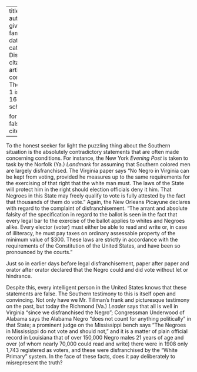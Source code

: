 
---
title: 'The Truth'
author:
  - name:
      given: W.E.B.
      family: Du Bois
date: Jan. 1911
categories: 
  - Disenfranchisement
citation: 
  type: article-journal
  container-title: The Crisis
  volume: 1
  issue: 3
  page: 16-17
google-scholar: true

format:
  html:
    toc: false
    appendix-cite-as: display
---



To the honest seeker for light the puzzling thing about the Southern situation is the absolutely contradictory statements that are often
made concerning conditions. For instance, the New York *Evening Post* is taken to task by the Norfolk (Ya.) *Landmark* for assuming that Southern colored men are largely disfranchised. The Virginia paper says "No Negro in Virginia can be kept from voting, provided he measures up to the same requirements for the exercising of that right that the white man must. The laws of the State will protect him in the right should election officials deny it him. That Negroes in this State may freely qualify to vote is fully attested by the fact that thousands of them do vote." Again, the New Orleans Picayune declares with regard to the complaint of disfranchisement. "The arrant and absolute falsity of the specification in regard to the ballot is seen in the fact that every legal bar to the exercise of the ballot applies to whites and Negroes alike. Every elector (voter) must either be able to read and write or, in case of illiteracy, he must pay taxes on ordinary assessable property of the minimum value of $300. These laws are strictly in accordance with the requirements of the Constitution of the United States, and have been so pronounced by the courts."

Just so in earlier days before legal disfranchisement, paper after paper and orator after orator declared that the Negro could and did vote without let or hindrance.

Despite this, every intelligent person in the United States knows that these statements are false. The Southern testimony to this is itself open and convincing. Not only have we Mr. Tillman's frank and picturesque testimony on the past, but today the Richmond (Va.) *Leader* says that all is well in Virginia "since we disfranchised the Negro"; Congressman Underwood of Alabama says the Alabama Negro "does not count for anything politically" in that State; a
prominent judge on the Mississippi bench says "The Negroes in Mississippi do not vote and should not," and it is a matter of plain official record in Louisiana that of over 150,000 Negro males 21 years of age and over (of whom nearly 70,000 could read and write) there were in 1908 only 1,743 registered as voters, and these were disfranchised by the "White Primary" system. In the face of these facts, does it pay deliberately to misrepresent the truth?

